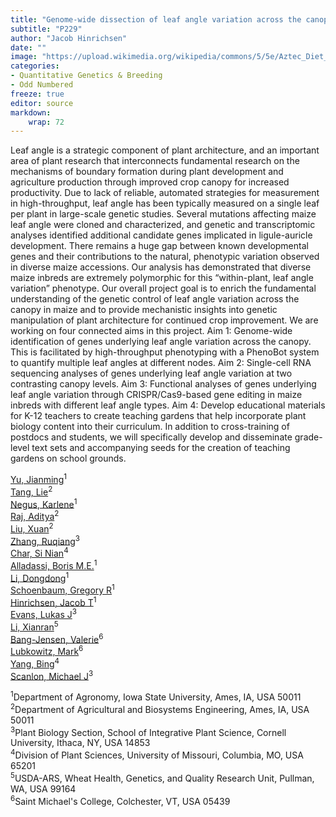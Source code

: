 ```yaml
---
title: "Genome-wide dissection of leaf angle variation across the canopy in maize"
subtitle: "P229"
author: "Jacob Hinrichsen"
date: ""
image: "https://upload.wikimedia.org/wikipedia/commons/5/5e/Aztec_Diet_Basket_of_Corn_%289755332575%29.jpg"
categories: 
- Quantitative Genetics & Breeding
- Odd Numbered
freeze: true
editor: source
markdown: 
    wrap: 72
---
```


Leaf angle is a strategic component of plant architecture, and an important area of plant research that interconnects fundamental research on the mechanisms of boundary formation during plant development and agriculture production through improved crop canopy for increased productivity. Due to lack of reliable, automated strategies for measurement in high-throughput, leaf angle has been typically measured on a single leaf per plant in large-scale genetic studies. Several mutations affecting maize leaf angle were cloned and characterized, and genetic and transcriptomic analyses identified additional candidate genes implicated in ligule-auricle development. There remains a huge gap between known developmental genes and their contributions to the natural, phenotypic variation observed in diverse maize accessions. Our analysis has demonstrated that diverse maize inbreds are extremely polymorphic for this “within-plant, leaf angle variation” phenotype. Our overall project goal is to enrich the fundamental understanding of the genetic control of leaf angle variation across the canopy in maize and to provide mechanistic insights into genetic manipulation of plant architecture for continued crop improvement. We are working on four connected aims in this project. Aim 1: Genome-wide identification of genes underlying leaf angle variation across the canopy. This is facilitated by high-throughput phenotyping with a PhenoBot system to quantify multiple leaf angles at different nodes. Aim 2: Single-cell RNA sequencing analyses of genes underlying leaf angle variation at two contrasting canopy levels. Aim 3: Functional analyses of genes underlying leaf angle variation through CRISPR/Cas9-based gene editing in maize inbreds with different leaf angle types. Aim 4: Develop educational materials for K-12 teachers to create teaching gardens that help incorporate plant biology content into their curriculum. In addition to cross-training of postdocs and students, we will specifically develop and disseminate grade-level text sets and accompanying seeds for the creation of teaching gardens on school grounds.

<a href='mailto:jmyu@iastate.edu'>Yu, Jianming</a><sup>1</sup><br><a href='mailto:lietang@iastate.edu'>Tang, Lie</a><sup>2</sup><br><a href='mailto:knegus@iastate.edu'>Negus, Karlene</a><sup>1</sup><br><a href='mailto:adiraj@iastate.edu'>Raj, Aditya</a><sup>2</sup><br><a href='mailto:xuanliu@iastate.edu'>Liu, Xuan</a><sup>2</sup><br><a href='mailto:rz444@cornell.edu'>Zhang, Ruqiang</a><sup>3</sup><br><a href='mailto:sinianchar@missouri.edu'>Char, Si Nian</a><sup>4</sup><br><a href='mailto:aboris@iastate.edu'>Alladassi, Boris M.E.</a><sup>1</sup><br><a href='mailto:ddli@iastate.edu'>Li, Dongdong</a><sup>1</sup><br><a href='mailto:gregorys@iastate.edu'>Schoenbaum, Gregory R</a><sup>1</sup><br><a href='mailto:jhinrich@iastate.edu'>Hinrichsen, Jacob T</a><sup>1</sup><br><a href='mailto:le95@cornell.edu'>Evans, Lukas J</a><sup>3</sup><br><a href='mailto:li.xianran@usda.gov'>Li, Xianran</a><sup>5</sup><br><a href='mailto:vbang-jensen@smcvt.edu'>Bang-Jensen, Valerie</a><sup>6</sup><br><a href='mailto:mlubkowitz@smcvt.edu'>Lubkowitz, Mark</a><sup>6</sup><br><a href='mailto:yangbi@missouri.edu'>Yang, Bing</a><sup>4</sup><br><a href='mailto:mjs298@cornell.edu'>Scanlon, Michael J</a><sup>3</sup><br>

<sup>1</sup>Department of Agronomy, Iowa State University, Ames, IA, USA 50011<br><sup>2</sup>Department of Agricultural and Biosystems Engineering, Ames, IA, USA 50011<br><sup>3</sup>Plant Biology Section, School of Integrative Plant Science, Cornell University, Ithaca, NY, USA 14853<br><sup>4</sup>Division of Plant Sciences, University of Missouri, Columbia, MO, USA 65201<br><sup>5</sup>USDA-ARS, Wheat Health, Genetics, and Quality Research Unit, Pullman, WA, USA 99164<br><sup>6</sup>Saint Michael&#39;s College, Colchester, VT, USA 05439<br>